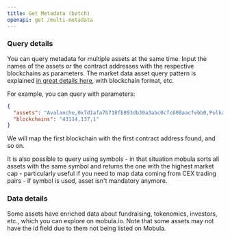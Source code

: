 ```yaml
---
title: Get Metadata (batch)
openapi: get /multi-metadata
---
```


### Query details

You can query metadata for multiple assets at the same time. Input the names of the assets or the contract addresses with the respective blockchains as parameters. The market data asset query pattern is explained [in great details here](/api-reference/docs/market-asset-query), with blockchain format, etc.

For example, you can query with parameters:

```json
{
  "assets": "Avalanche,0x7d1afa7b718fb893db30a3abc0cfc608aacfebb0,Polkadot,0x23d29d30e35c5e8d321e1dc9a8a61bfd846d4c5c",
  "blockchains": "43114,137,1"
}
```

We will map the first blockchain with the first contract address found, and so on.

It is also possible to query using symbols - in that situation mobula sorts all assets with the same symbol and returns the one with the highest market cap - particularly useful if you need to map data coming from CEX trading pairs - if symbol is used, asset isn't mandatory anymore.

### Data details

Some assets have enriched data about fundraising, tokenomics, investors, etc., which you can explore on mobula.io. Note that some assets may not have the id field due to them not being listed on Mobula.
